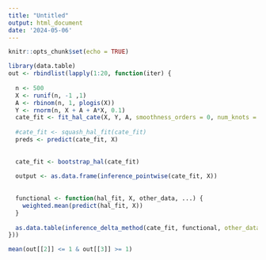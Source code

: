 ```yaml
---
title: "Untitled"
output: html_document
date: '2024-05-06'
---
```


```r
knitr::opts_chunk$set(echo = TRUE)
```


```r
library(data.table)
out <- rbindlist(lapply(1:20, function(iter) {
  
  n <- 500
  X <- runif(n, -1 ,1)
  A <- rbinom(n, 1, plogis(X))
  Y <- rnorm(n, X + A + A*X, 0.1)
  cate_fit <- fit_hal_cate(X, Y, A, smoothness_orders = 0, num_knots = 100)
  
  #cate_fit <- squash_hal_fit(cate_fit)
  preds <- predict(cate_fit, X)
   
  
  cate_fit <- bootstrap_hal(cate_fit)
  
  output <- as.data.frame(inference_pointwise(cate_fit, X))
  
  
  functional <- function(hal_fit, X, other_data, ...) {
    weighted.mean(predict(hal_fit, X))
  }
  
  as.data.table(inference_delta_method(cate_fit, functional, other_data = data.frame(A= A)))
}))

mean(out[[2]] <= 1 & out[[3]] >= 1)

```
